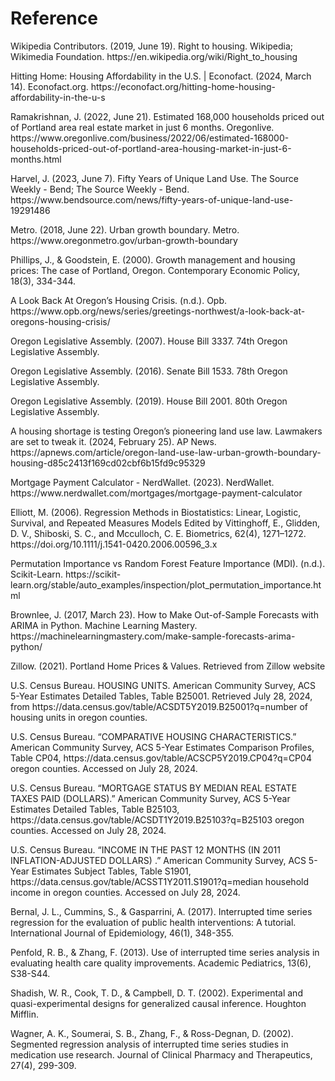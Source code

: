 # Reference

Wikipedia Contributors. (2019, June 19). Right to housing. Wikipedia; Wikimedia Foundation. https://en.wikipedia.org/wiki/Right_to_housing

Hitting Home: Housing Affordability in the U.S. | Econofact. (2024, March 14). Econofact.org. https://econofact.org/hitting-home-housing-affordability-in-the-u-s

Ramakrishnan, J. (2022, June 21). Estimated 168,000 households priced out of Portland area real estate market in just 6 months. Oregonlive. https://www.oregonlive.com/business/2022/06/estimated-168000-households-priced-out-of-portland-area-housing-market-in-just-6-months.html

Harvel, J. (2023, June 7). Fifty Years of Unique Land Use. The Source Weekly - Bend; The Source Weekly - Bend. https://www.bendsource.com/news/fifty-years-of-unique-land-use-19291486

Metro. (2018, June 22). Urban growth boundary. Metro. https://www.oregonmetro.gov/urban-growth-boundary

Phillips, J., & Goodstein, E. (2000). Growth management and housing prices: The case of Portland, Oregon. Contemporary Economic Policy, 18(3), 334-344.

A Look Back At Oregon’s Housing Crisis. (n.d.). Opb. https://www.opb.org/news/series/greetings-northwest/a-look-back-at-oregons-housing-crisis/

Oregon Legislative Assembly. (2007). House Bill 3337. 74th Oregon Legislative Assembly.

Oregon Legislative Assembly. (2016). Senate Bill 1533. 78th Oregon Legislative Assembly.

Oregon Legislative Assembly. (2019). House Bill 2001. 80th Oregon Legislative Assembly.

A housing shortage is testing Oregon’s pioneering land use law. Lawmakers are set to tweak it. (2024, February 25). AP News. https://apnews.com/article/oregon-land-use-law-urban-growth-boundary-housing-d85c2413f169cd02cbf6b15fd9c95329

Mortgage Payment Calculator - NerdWallet. (2023). NerdWallet. https://www.nerdwallet.com/mortgages/mortgage-payment-calculator

Elliott, M. (2006). Regression Methods in Biostatistics: Linear, Logistic, Survival, and Repeated Measures Models Edited by Vittinghoff, E., Glidden, D. V., Shiboski, S. C., and Mcculloch, C. E. Biometrics, 62(4), 1271–1272. https://doi.org/10.1111/j.1541-0420.2006.00596_3.x

Permutation Importance vs Random Forest Feature Importance (MDI). (n.d.). Scikit-Learn. https://scikit-learn.org/stable/auto_examples/inspection/plot_permutation_importance.html

Brownlee, J. (2017, March 23). How to Make Out-of-Sample Forecasts with ARIMA in Python. Machine Learning Mastery. https://machinelearningmastery.com/make-sample-forecasts-arima-python/


Zillow. (2021). Portland Home Prices & Values. Retrieved from Zillow website

U.S. Census Bureau. HOUSING UNITS. American Community Survey, ACS 5-Year Estimates Detailed Tables, Table B25001. Retrieved July 28, 2024, from https://data.census.gov/table/ACSDT5Y2019.B25001?q=number of housing units in oregon counties.

U.S. Census Bureau. "COMPARATIVE HOUSING CHARACTERISTICS." American Community Survey, ACS 5-Year Estimates Comparison Profiles, Table CP04, https://data.census.gov/table/ACSCP5Y2019.CP04?q=CP04 oregon counties. Accessed on July 28, 2024.

U.S. Census Bureau. "MORTGAGE STATUS BY MEDIAN REAL ESTATE TAXES PAID (DOLLARS)." American Community Survey, ACS 5-Year Estimates Detailed Tables, Table B25103, https://data.census.gov/table/ACSDT1Y2019.B25103?q=B25103 oregon counties. Accessed on July 28, 2024.

U.S. Census Bureau. "INCOME IN THE PAST 12 MONTHS (IN 2011 INFLATION-ADJUSTED DOLLARS) ." American Community Survey, ACS 5-Year Estimates Subject Tables, Table S1901, https://data.census.gov/table/ACSST1Y2011.S1901?q=median household income in oregon counties. Accessed on July 28, 2024.


Bernal, J. L., Cummins, S., & Gasparrini, A. (2017). Interrupted time series regression for the evaluation of public health interventions: A tutorial. International Journal of Epidemiology, 46(1), 348-355.

Penfold, R. B., & Zhang, F. (2013). Use of interrupted time series analysis in evaluating health care quality improvements. Academic Pediatrics, 13(6), S38-S44.

Shadish, W. R., Cook, T. D., & Campbell, D. T. (2002). Experimental and quasi-experimental designs for generalized causal inference. Houghton Mifflin.

Wagner, A. K., Soumerai, S. B., Zhang, F., & Ross-Degnan, D. (2002). Segmented regression analysis of interrupted time series studies in medication use research. Journal of Clinical Pharmacy and Therapeutics, 27(4), 299-309.